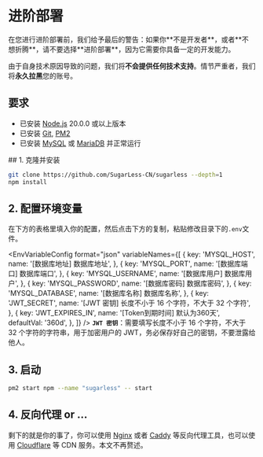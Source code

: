 # 进阶部署


<Callout type="error">
在您进行进阶部署前，我们给予最后的警告：如果你**不是开发者**，或者**不想折腾**，请不要选择**进阶部署**，因为它需要你具备一定的开发能力。

由于自身技术原因导致的问题，我们将**不会提供任何技术支持**。情节严重者，我们将**永久拉黑**您的账号。

</Callout>

## 要求

- 已安装 [Node.js](https://nodejs.org/zh-cn/) 20.0.0 或以上版本
- 已安装 [Git](https://git-scm.com/downloads), [PM2](https://pm2.keymetrics.io/docs/usage/quick-start/)
- 已安装 [MySQL](https://www.mysql.com/cn) 或 [MariaDB](https://mariadb.org/) 并正常运行


<Steps>
## 1. 克隆并安装

```bash
git clone https://github.com/SugarLess-CN/sugarless --depth=1
npm install
```


## 2. 配置环境变量

在下方的表格里填入你的配置，然后点击下方的复制，粘贴修改目录下的`.env`文件。


<EnvVariableConfig
  format="json"
  variableNames={[
    {
      key: 'MYSQL_HOST',
      name: '[数据库地址] 数据库地址',
    },
    {
      key: 'MYSQL_PORT',
      name: '[数据库端口] 数据库端口',
    },
    {
      key: 'MYSQL_USERNAME',
      name: '[数据库用户] 数据库用户',
    },
    {
      key: 'MYSQL_PASSWORD',
      name: '[数据库密码] 数据库密码',
    },
    {
      key: 'MYSQL_DATABASE',
      name: '[数据库名称] 数据库名称',
    },
    {
      key: 'JWT_SECRET',
      name: '[JWT 密钥] 长度不小于 16 个字符，不大于 32 个字符',
    },
    {
      key: 'JWT_EXPIRES_IN',
      name: '[Token到期时间] 默认为360天',
      defaultVal: '360d',
    },
  ]}
/>
<Callout type="warning">
**`JWT 密钥`**：需要填写长度不小于 16 个字符，不大于 32 个字符的字符串，用于加密用户的 JWT，务必保存好自己的密钥，不要泄露给他人。
</Callout>

## 3. 启动

```bash
pm2 start npm --name "sugarless" -- start 
```

## 4. 反向代理 or ...

剩下的就是你的事了，你可以使用 [Nginx](https://nginx.org/en/download.html) 或者 [Caddy](https://caddyserver.com/download) 等反向代理工具，也可以使用 [Cloudflare](https://www.cloudflare.com/) 等 CDN 服务。本文不再赘述。

</Steps>

